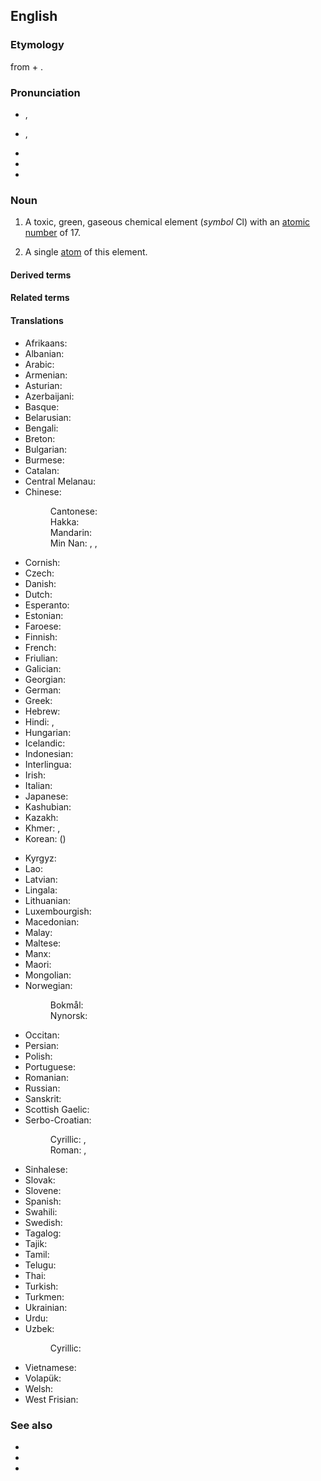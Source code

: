 ==English==
{{elements|en|Cl|sulfur|S|argon|Ar}}

===Etymology===
{{PIE root|en|ǵʰelh₃}}
{{coin|en|Humphry Davy|nat=British|occ=chemist|in=1810}} from {{der|en|grc|χλωρός||pale green}} + {{af|en|-ine}}.

===Pronunciation===
* {{a|GA}} {{enPR|klôʹrēn}}, {{IPA|en|/ˈklɔɹin/}}
* {{a|RP}} {{enPR|klôʹrēn}}, {{IPA|en|/ˈklɔːɹiːn/}}
* {{audio|en|en-us-chlorine.ogg|Audio (US)}}
* {{rhymes|en|ɔːɹiːn}}
* {{hyph|en|chlo|rine}}

===Noun===
{{en-noun|-|s}}
{{wikipedia}}

# {{senseid|en|Q688}}A toxic, green, gaseous chemical element (''symbol'' Cl) with an [[atomic number]] of 17.
#: {{syn|en|E925|q1=when used as a [[food additive]]}}
#: {{hyper|en|halogen}}
# {{lb|en|countable}} A single [[atom]] of this element.

====Derived terms====
{{col4|en
|{{l|en|antichlor}}, {{l|en|antichlore}}
|{{l|en|antichlorine}}
|{{l|en|chlor-}}, {{l|en|chloro-}}
|{{l|en|chloral}}
|{{l|en|chlorane}}
|{{l|en|chloric}}
|{{l|en|chloride}}
|{{l|en|chlorinate}}
|{{l|en|chlorination}}
|{{l|en|chlorine-35}}
|{{l|en|chlorine-36}}
|{{l|en|chlorine-37}}
|{{l|en|chlorine dioxide}}
|{{l|en|chlorine fluoride}}
|{{l|en|chlorine monofluoride}}
|{{l|en|chlorine oxide}}
|{{l|en|chlorine pentafluoride}}
|{{l|en|chlorine trifluoride}}
|{{l|en|chlorine water}}
|{{l|en|chloriniferous}}
|{{l|en|chlorinise}}, {{l|en|chlorinize}}
|{{l|en|chlorinous}}
|{{l|en|chlorite}}
|{{l|en|chloroid}}
|{{l|en|chlorous}}
|{{l|en|chloruret}}
|{{l|en|dichlorine}}
|{{l|en|organochlorine}}
}}

====Related terms====
{{col2|en
|chlorate
|chlorurated
}}

====Translations====
{{trans-top|id=Q688|chemical element}}
* Afrikaans: {{t+|af|chloor}}
* Albanian: {{t|sq|hlor|?}}
* Arabic: {{t|ar|كُلُور|m}}
* Armenian: {{t+|hy|քլոր}}
* Asturian: {{t+|ast|cloru|m}}
* Azerbaijani: {{t|az|xlor}}
* Basque: {{t|eu|kloroa}}
* Belarusian: {{t|be|хлор|m}}
* Bengali: {{t|bn|ক্লোরিন}}
* Breton: {{t+|br|klor|m}}
* Bulgarian: {{t|bg|хлор|m}}
* Burmese: {{t|my|ကလိုရင်း}}
* Catalan: {{t+|ca|clor|m}}
* Central Melanau: {{t|mel|klorin}}
* Chinese:
*: Cantonese: {{t|yue|氯|tr=luk6}}
*: Hakka: {{t|hak|氯|tr=liu̍k}}
*: Mandarin: {{t+|cmn|氯|tr=lǜ}}
*: Min Nan: {{t|nan|鹽素}}, {{t|nan|盐素|tr=iâm-sò͘}}, {{t|nan|氯|tr=lio̍k, lo̍k}}
* Cornish: {{t|kw|cloryn|?}}
* Czech: {{t+|cs|chlór|m}}
* Danish: {{t+|da|klor|?}}
* Dutch: {{t+|nl|chloor|m}}
* Esperanto: {{t+|eo|kloro}}
* Estonian: {{t+|et|kloor}}
* Faroese: {{t|fo|klor|?}}
* Finnish: {{t+|fi|kloori}}
* French: {{t+|fr|chlore|m}}
* Friulian: {{t|fur|clôr|?}}
* Galician: {{t+|gl|cloro|m}}
* Georgian: {{t|ka|ქლორი}}
* German: {{t+|de|Chlor|n}}
* Greek: {{t+|el|χλώριο|n}}
* Hebrew: {{t+|he|כְלוֹר|m|tr=khlór}}
* Hindi: {{t|hi|नीरजी|?}}, {{t|hi|क्लोरीन|?}}
* Hungarian: {{t+|hu|klór}}
* Icelandic: {{t+|is|klór|?}}
* Indonesian: {{t+|id|klorin}}
* Interlingua: {{t|ia|chloro}}
* Irish: {{t+|ga|clóirín|m}}
* Italian: {{t+|it|cloro|m}}
* Japanese: {{t+|ja|塩素|tr=えんそ, enso}}
* Kashubian: {{t|csb|chlor}}
* Kazakh: {{t+|kk|хлор}}
* Khmer: {{t|km|ក្លរ}}, {{t|km|ក្លរីន}}
* Korean: {{t+|ko|염소}} ({{t+|ko|鹽素}})
{{trans-mid}}
* Kyrgyz: {{t+|ky|хлор}}
* Lao: {{t|lo|ຄລໍຣິນ}}
* Latvian: {{t|lv|hlors|?}}
* Lingala: {{t|ln|koloki|c9a|c10a}}
* Lithuanian: {{t+|lt|chloras|?}}
* Luxembourgish: {{t|lb|Chlor|?}}
* Macedonian: {{t|mk|хлор|m}}
* Malay: {{t+|ms|klorin}}
* Maltese: {{t|mt|kloru|?}}
* Manx: {{t|gv|cloreen|m}}
* Maori: {{t|mi|haumāota}}
* Mongolian: {{t+|mn|хлор}}
* Norwegian:
*: Bokmål: {{t+|nb|klor|n}}
*: Nynorsk: {{t+|nn|klor|n}}
* Occitan: {{t+|oc|clòr|m}}
* Persian: {{t+|fa|کلر|tr=kolor}}
* Polish: {{t+|pl|chlor|m}}
* Portuguese: {{t+|pt|cloro|m}}
* Romanian: {{t+|ro|clor|n}}
* Russian: {{t+|ru|хлор|m}}
* Sanskrit: {{t|sa|नीरजी|?}}
* Scottish Gaelic: {{t|gd|clòirin|m}}
* Serbo-Croatian:
*: Cyrillic: {{t|sh|хло̑р|m}}, {{t|sh|кло̑р|?}}
*: Roman: {{t|sh|hlȏr|m}}, {{t+|sh|klȏr|?}}
* Sinhalese: {{t|si|ක්ලෝරීන්}}
* Slovak: {{t+|sk|chlór|?}}
* Slovene: {{t+|sl|klor|?}}
* Spanish: {{t+|es|cloro|m}}
* Swahili: {{t|sw|klorini}}
* Swedish: {{t+|sv|klor|n}}
* Tagalog: {{t|tl|kloro}}
* Tajik: {{t|tg|хлор}}
* Tamil: {{t+|ta|குளோரின்}}
* Telugu: {{t|te|హరినము}}
* Thai: {{t|th|คลอรีน}}
* Turkish: {{t+|tr|klor}}
* Turkmen: {{t|tk|hlor}}
* Ukrainian: {{t|uk|хлор|m}}
* Urdu: {{t|ur|کلورین|tr=klorīn}}
* Uzbek: {{t+|uz|xlor}}
*: Cyrillic: {{t+|uz|хлор}}
* Vietnamese: {{t|vi|clo}}
* Volapük: {{t+|vo|klorin}}
* Welsh: {{t+|cy|clorin|m}}
* West Frisian: {{t|fy|gloor|?}}
{{trans-bottom}}

===See also===
* {{l|en|carnallite}}
* {{l|en|halite}}
* {{l|en|sylvite}}